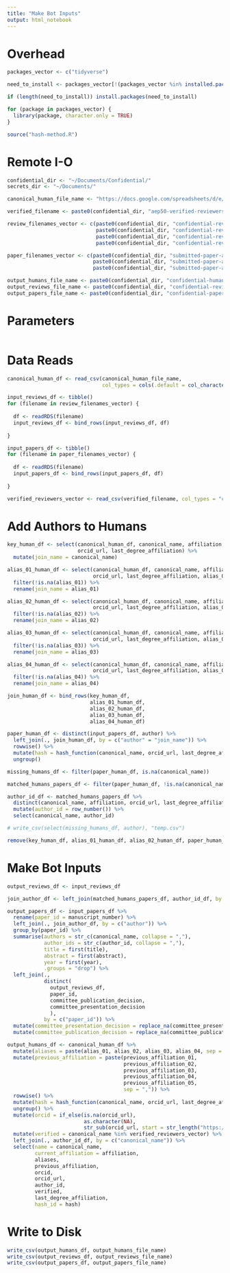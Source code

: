 ```yaml
---
title: "Make Bot Inputs"
output: html_notebook
---
```


# Overhead
```r
packages_vector <- c("tidyverse")

need_to_install <- packages_vector[!(packages_vector %in% installed.packages()[,"Package"])]

if (length(need_to_install)) install.packages(need_to_install)

for (package in packages_vector) {
  library(package, character.only = TRUE)
}

source("hash-method.R")
```

# Remote I-O
```r
confidential_dir <- "~/Documents/Confidential/"
secrets_dir <- "~/Documents/"

canonical_human_file_name <- "https://docs.google.com/spreadsheets/d/e/2PACX-1vTGm3PUsUUSFAuXHPGl_gFwHAqnAOaSWCTwrSI6IgKNHWSHWZvt3cS67GNB40mqHYsuoH_FOA3SPRhO/pub?gid=0&single=true&output=csv"

verified_filename <- paste0(confidential_dir, "aep50-verified-reviewers.csv")

review_filenames_vector <- c(paste0(confidential_dir, "confidential-reviews-2019.RDS"),
                             paste0(confidential_dir, "confidential-reviews-2020.RDS"),
                             paste0(confidential_dir, "confidential-reviews-2021.RDS"),
                             paste0(confidential_dir, "confidential-reviews-2022.RDS"))

paper_filenames_vector <- c(paste0(confidential_dir, "submitted-paper-author-data-2020.RDS"),
                            paste0(confidential_dir, "submitted-paper-author-data-2021.RDS"),
                            paste0(confidential_dir, "submitted-paper-author-data-2022.RDS"))

output_humans_file_name <- paste0(confidential_dir, "confidential-humans.csv")
output_reviews_file_name <- paste0(confidential_dir, "confidential-reviews.csv")
output_papers_file_name <- paste0(confidential_dir, "confidential-papers.csv")
```

# Parameters
```r

```

# Data Reads
```r
canonical_human_df <- read_csv(canonical_human_file_name, 
                               col_types = cols(.default = col_character()))

input_reviews_df <- tibble()
for (filename in review_filenames_vector) {
  
  df <- readRDS(filename)
  input_reviews_df <- bind_rows(input_reviews_df, df)
  
}

input_papers_df <- tibble()
for (filename in paper_filenames_vector) {
  
  df <- readRDS(filename)
  input_papers_df <- bind_rows(input_papers_df, df)
  
}

verified_reviewers_vector <- read_csv(verified_filename, col_types = "c")$canonical_name
```

# Add Authors to Humans
```r
key_human_df <- select(canonical_human_df, canonical_name, affiliation, 
                       orcid_url, last_degree_affiliation) %>%
  mutate(join_name = canonical_name)

alias_01_human_df <- select(canonical_human_df, canonical_name, affiliation, 
                            orcid_url, last_degree_affiliation, alias_01) %>%
  filter(!is.na(alias_01)) %>%
  rename(join_name = alias_01)

alias_02_human_df <- select(canonical_human_df, canonical_name, affiliation, 
                            orcid_url, last_degree_affiliation, alias_02) %>%
  filter(!is.na(alias_02)) %>%
  rename(join_name = alias_02)

alias_03_human_df <- select(canonical_human_df, canonical_name, affiliation, 
                            orcid_url, last_degree_affiliation, alias_03) %>%
  filter(!is.na(alias_03)) %>%
  rename(join_name = alias_03)

alias_04_human_df <- select(canonical_human_df, canonical_name, affiliation, 
                            orcid_url, last_degree_affiliation, alias_04) %>%
  filter(!is.na(alias_04)) %>%
  rename(join_name = alias_04)

join_human_df <- bind_rows(key_human_df, 
                           alias_01_human_df, 
                           alias_02_human_df, 
                           alias_03_human_df, 
                           alias_04_human_df)

paper_human_df <- distinct(input_papers_df, author) %>%
  left_join(., join_human_df, by = c("author" = "join_name")) %>%
  rowwise() %>%
  mutate(hash = hash_function(canonical_name, orcid_url, last_degree_affiliation)) %>%
  ungroup()

missing_humans_df <- filter(paper_human_df, is.na(canonical_name))

matched_humans_papers_df <- filter(paper_human_df, !is.na(canonical_name)) 

author_id_df <- matched_humans_papers_df %>%
  distinct(canonical_name, affiliation, orcid_url, last_degree_affiliation, hash) %>%
  mutate(author_id = row_number()) %>%
  select(canonical_name, author_id)

# write_csv(select(missing_humans_df, author), "temp.csv")

remove(key_human_df, alias_01_human_df, alias_02_human_df, paper_human_df)
```

# Make Bot Inputs
```r
output_reviews_df <- input_reviews_df

join_author_df <- left_join(matched_humans_papers_df, author_id_df, by = c("canonical_name"))

output_papers_df <- input_papers_df %>%
  rename(paper_id = manuscript_number) %>%
  left_join(., join_author_df, by = c("author")) %>%
  group_by(paper_id) %>%
  summarise(authors = str_c(canonical_name, collapse = ","),
            author_ids = str_c(author_id, collapse = ","),
            title = first(title),
            abstract = first(abstract),
            year = first(year),
            .groups = "drop") %>%
  left_join(., 
            distinct(
              output_reviews_df, 
              paper_id, 
              committee_publication_decision, 
              committee_presentation_decision
              ),
            by = c("paper_id")) %>%
  mutate(committee_presentation_decision = replace_na(committee_presentation_decision, "None")) %>%
  mutate(committee_publication_decision = replace_na(committee_publication_decision, "None")) 

output_humans_df <- canonical_human_df %>%
  mutate(aliases = paste(alias_01, alias_02, alias_03, alias_04, sep = ",")) %>%
  mutate(previous_affiliation = paste(previous_affiliation_01,
                                      previous_affiliation_02,
                                      previous_affiliation_03,
                                      previous_affiliation_04,
                                      previous_affiliation_05,
                                      sep = ",")) %>%
  rowwise() %>%
  mutate(hash = hash_function(canonical_name, orcid_url, last_degree_affiliation)) %>%
  ungroup() %>%
  mutate(orcid = if_else(is.na(orcid_url), 
                         as.character(NA), 
                         str_sub(orcid_url, start = str_length("https://orcid.org/") + 1))) %>%
  mutate(verified = canonical_name %in% verified_reviewers_vector) %>%
  left_join(., author_id_df, by = c("canonical_name")) %>%
  select(name = canonical_name,
         current_affiliation = affiliation,
         aliases,
         previous_affiliation,
         orcid,
         orcid_url,
         author_id,
         verified,
         last_degree_affiliation,
         hash_id = hash) 

```


# Write to Disk
```r
write_csv(output_humans_df, output_humans_file_name)
write_csv(output_reviews_df, output_reviews_file_name)
write_csv(output_papers_df, output_papers_file_name)

```


